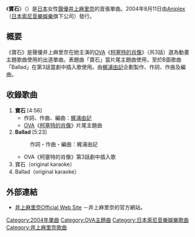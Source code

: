 {{unreferenced|time=2017-02-04T14:26:29+00:00}}
{{Infobox Single 
| Name            = 寶石<br /><small>（{{lang|ja|宝石}}）</small>
| Artist          = [[井上麻里奈|井上麻里奈]]
| Album           = 
| A-side          =
| B-side          = Ballad
| Released        = 2004年8月11日
| Format          = [[單曲|12cm單曲]]
| Recorded        = 2004年<br />{{JPN}}  
| Genre           = [[日本流行音樂|J-POP]]（[[動畫歌曲|動畫歌曲]]）
| Length          = 20分44秒
| Label           = [[Aniplex|Aniplex]]（SVWC-7319）
| Writer          = [[梶浦由記|梶浦由記]]
| Producer        = 梶浦由記
| Certification   = 
| Chart position  = 
| Last single     = 
| This single     = '''寶石''' <br/> （2004年）
| Next single     = {{link-ja|energy (井上麻里奈單曲)|energy (井上麻里奈の曲)|energy}}<br/>（2005年）
}}
《'''寶石'''》（{{lang-ja|宝石}}）是[[日本|日本]]女性[[聲優|聲優]][[井上麻里奈|井上麻里奈]]的首張單曲。2004年8月11日由[[Aniplex|Aniplex]]（[[日本索尼音樂娛樂|日本索尼音樂娛樂]]旗下公司）發行。

== 概要 ==
《寶石》是聲優井上麻里奈在她主演的[[OVA|OVA]]《[[柯塞特的肖像|柯塞特的肖像]]》（共3話）選為動畫主題歌曲使用的出道單曲。表題曲「寶石」當片尾主題曲使用，至於B面歌曲「Ballad」在第3話當劇中插入歌使用。由[[梶浦由記|梶浦由記]]企劃製作、作詞、作曲及編曲。

== 收錄歌曲 ==
# '''寶石''' [4:56]
#* 作詞、作曲、編曲：[[梶浦由記|梶浦由記]]
#* [[OVA|OVA]]《[[柯塞特的肖像|柯塞特的肖像]]》片尾主題曲
# '''Ballad''' [5:23]
#: 作詞・作曲・編曲：梶浦由記
#* OVA《柯塞特的肖像》第3話劇中插入歌
# 寶石（original karaoke）
# Ballad（original karaoke）

== 外部連結 ==
* [http://www.aniplex.co.jp/marina/disco/ 井上麻里奈Official Web Site] {{Wayback|url=http://www.aniplex.co.jp/marina/disco/ |date=20160304194817 }} {{ja icon}}－井上麻里奈的官方網站。

{{Single-stub}}
{{DEFAULTSORT:Hōseki}}
[[Category:2004年單曲|Category:2004年單曲]]
[[Category:OVA主題曲|Category:OVA主題曲]]
[[Category:日本索尼音樂娛樂歌曲|Category:日本索尼音樂娛樂歌曲]]
[[Category:井上麻里奈歌曲|Category:井上麻里奈歌曲]]